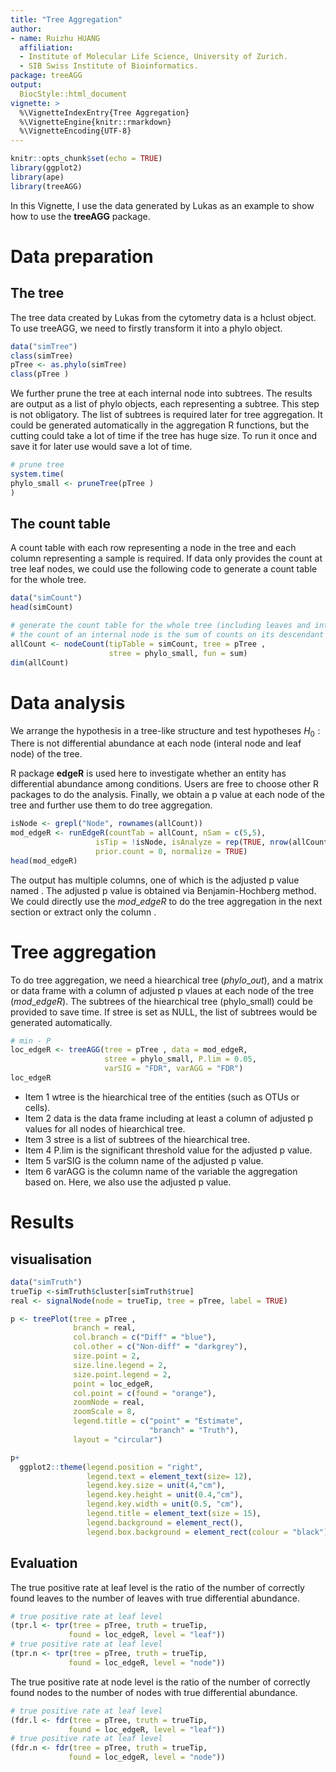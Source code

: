 ```yaml
---
title: "Tree Aggregation"
author: 
- name: Ruizhu HUANG
  affiliation: 
  - Institute of Molecular Life Science, University of Zurich.
  - SIB Swiss Institute of Bioinformatics.
package: treeAGG
output: 
  BiocStyle::html_document
vignette: >
  %\VignetteIndexEntry{Tree Aggregation}
  %\VignetteEngine{knitr::rmarkdown}
  %\VignetteEncoding{UTF-8}
---
```





```r
knitr::opts_chunk$set(echo = TRUE)
library(ggplot2)
library(ape)
library(treeAGG)
```

\newpage 

In this Vignette, I use the data generated by Lukas as an example to show how to use the **treeAGG** package. 


# Data preparation
## The tree 


The tree data created by Lukas from the cytometry data is a hclust object. To use treeAGG, we need to firstly transform it into a phylo object.


```r
data("simTree")
class(simTree)
pTree <- as.phylo(simTree)
class(pTree )

```



We further prune the tree at each internal node into subtrees. The results are output as a list of phylo objects, each representing a subtree. This step is not obligatory. The list of subtrees is required later for tree aggregation. It could be generated automatically in the aggregation R functions, but the cutting could take a lot of time if the tree has huge size. To run it once and save it for later use would save a lot of time.

```r
# prune tree
system.time(
phylo_small <- pruneTree(pTree )
)

```


## The count table

A count table with each row representing a node in the tree and each column representing a sample is required. If data only provides the count at tree leaf nodes, we could use the following code to generate a count table for the whole tree.

```r
data("simCount")
head(simCount)

# generate the count table for the whole tree (including leaves and internal nodes)
# the count of an internal node is the sum of counts on its descendant leaves.
allCount <- nodeCount(tipTable = simCount, tree = pTree ,
                      stree = phylo_small, fun = sum)
dim(allCount)
```


# Data analysis

We arrange the hypothesis in a tree-like structure and test hypotheses
$H_0 : \text{There is not differential abundance}$ at each node (interal node and leaf node) of the tree.

R package **edgeR** is used here to investigate whether an entity has differential abundance among conditions. Users are free to choose other R packages to do the analysis. Finally, we obtain a p value at each node of the tree and further use them to do tree aggregation.
 
```r

isNode <- grepl("Node", rownames(allCount))
mod_edgeR <- runEdgeR(countTab = allCount, nSam = c(5,5), 
                   isTip = !isNode, isAnalyze = rep(TRUE, nrow(allCount)),
                   prior.count = 0, normalize = TRUE)
head(mod_edgeR)
```



The output has multiple columns, one of which is the adjusted p value named \textit{FDR}. The adjusted p value is obtained via Benjamin-Hochberg method. We could directly use the $mod\_edgeR$ to do the tree aggregation in the next section or extract only the column \textit{FDR}.

# Tree aggregation

To do tree aggregation, we need a hiearchical tree ($phylo\_out$), and a matrix or data frame with a column of adjusted p vlaues at each node of the tree ($mod\_edgeR$). The subtrees of the hiearchical tree (phylo_small) could be provided to save time. If stree is set as NULL, the list of subtrees would be generated automatically.


```r
# min - P
loc_edgeR <- treeAGG(tree = pTree , data = mod_edgeR,
                     stree = phylo_small, P.lim = 0.05, 
                     varSIG = "FDR", varAGG = "FDR")
loc_edgeR

```

* Item 1 wtree is the hiearchical tree of the entities (such as OTUs or cells).
* Item 2 data is the data frame including at least a column of adjusted p values for all nodes of hiearchical tree.
* Item 3 stree is a list of subtrees of the hiearchical tree.
* Item 4 P.lim is the significant threshold value for the adjusted p value.
* Item 5 varSIG is the column name of the adjusted p value.
* Item 6 varAGG is the column name of the variable the aggregation based on. Here, we also use the adjusted p value.

# Results
## visualisation

```r
data("simTruth")
trueTip <-simTruth$cluster[simTruth$true]
real <- signalNode(node = trueTip, tree = pTree, label = TRUE)

p <- treePlot(tree = pTree ,  
              branch = real,
              col.branch = c("Diff" = "blue"), 
              col.other = c("Non-diff" = "darkgrey"),
              size.point = 2, 
              size.line.legend = 2,
              size.point.legend = 2,  
              point = loc_edgeR,
              col.point = c(found = "orange"),
              zoomNode = real, 
              zoomScale = 8,
              legend.title = c("point" = "Estimate",
                               "branch" = "Truth"),
              layout = "circular")

p+
  ggplot2::theme(legend.position = "right",
                 legend.text = element_text(size= 12),
                 legend.key.size = unit(4,"cm"),
                 legend.key.height = unit(0.4,"cm"),
                 legend.key.width = unit(0.5, "cm"),
                 legend.title = element_text(size = 15),
                 legend.background = element_rect(),
                 legend.box.background = element_rect(colour = "black"))


```

## Evaluation

The true positive rate at leaf level is the ratio of the number of correctly found leaves to the number of leaves with true differential abundance.

```r
# true positive rate at leaf level
(tpr.l <- tpr(tree = pTree, truth = trueTip, 
             found = loc_edgeR, level = "leaf"))
# true positive rate at leaf level
(tpr.n <- tpr(tree = pTree, truth = trueTip, 
             found = loc_edgeR, level = "node"))

```
The true positive rate at node level is the ratio of the number of correctly found nodes to the number of nodes with true differential abundance.

```r
# true positive rate at leaf level
(fdr.l <- fdr(tree = pTree, truth = trueTip, 
             found = loc_edgeR, level = "leaf"))
# true positive rate at leaf level
(fdr.n <- fdr(tree = pTree, truth = trueTip, 
             found = loc_edgeR, level = "node"))

```
